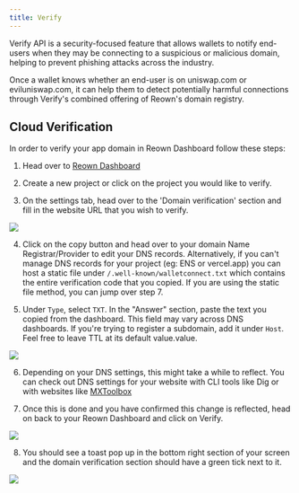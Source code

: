 ```yaml
---
title: Verify
---
```


Verify API is a security-focused feature that allows wallets to notify end-users when they may be connecting to a suspicious or malicious domain, helping to prevent phishing attacks across the industry.

Once a wallet knows whether an end-user is on uniswap.com or eviluniswap.com, it can help them to detect potentially harmful connections through Verify's combined offering of Reown's domain registry.

## Cloud Verification

In order to verify your app domain in Reown Dashboard follow these steps:

1. Head over to [Reown Dashboard](https://dashboard.reown.com)

2. Create a new project or click on the project you would like to verify.

3. On the settings tab, head over to the 'Domain verification' section and fill in the website URL that you wish to verify.


<Frame>
  <img src="/images/assets/verify/verify-domain.png" />
</Frame>

4. Click on the copy button and head over to your domain Name Registrar/Provider to edit your DNS records.
   Alternatively, if you can't manage DNS records for your project (eg: ENS or vercel.app) you can host a static file
   under `/.well-known/walletconnect.txt` which contains the entire verification code that you copied. If you are using the static file method, you can jump over step 7.

5. Under `Type`, select `TXT`. In the "Answer" section, paste the text you copied from the dashboard. This field may vary across DNS dashboards. If you're trying to register a subdomain, add it under `Host`. Feel free to leave TTL at its default value.value.


<Frame>
  <img src="/images/assets/verify/dns-record.png" />
</Frame>

6. Depending on your DNS settings, this might take a while to reflect. You can check out DNS settings for your website with CLI tools like Dig or with websites like [MXToolbox](https://mxtoolbox.com/SuperTool.aspx?action=txt)

7. Once this is done and you have confirmed this change is reflected, head on back to your Reown Dashboard and click on Verify.

<Frame>
  <img src="/images/assets/verify/verify-btn.png" />
</Frame>

8. You should see a toast pop up in the bottom right section of your screen and the domain verification section should have a green tick next to it.

<Frame>
  <img src="/images/assets/verify/verified.png" />
</Frame>
